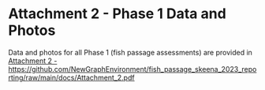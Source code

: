 

# **Attachment 2 - Phase 1 Data and Photos** {-}

Data and photos for all Phase 1 (fish passage assessments) are provided in [Attachment 2 - https://github.com/NewGraphEnvironment/fish_passage_skeena_2023_reporting/raw/main/docs/Attachment_2.pdf](https://github.com/NewGraphEnvironment/fish_passage_skeena_2023_reporting/raw/main/docs/Attachment_2.pdf)


